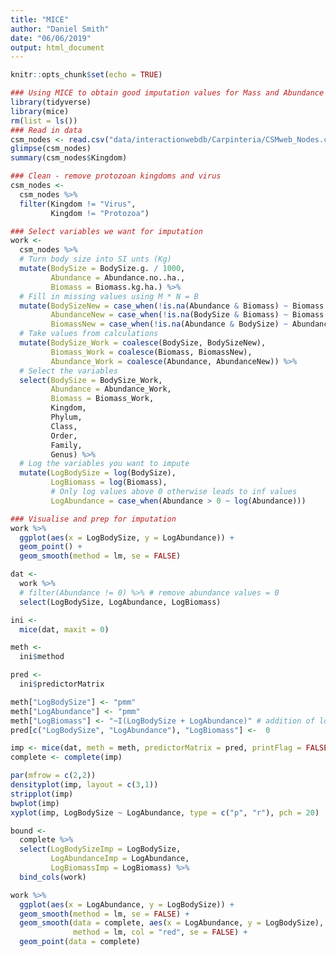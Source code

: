 ```yaml
---
title: "MICE"
author: "Daniel Smith"
date: "06/06/2019"
output: html_document
---
```


```r
knitr::opts_chunk$set(echo = TRUE)
```

```r
### Using MICE to obtain good imputation values for Mass and Abundance of organisms ###
library(tidyverse)
library(mice)
rm(list = ls())
### Read in data
csm_nodes <- read.csv("data/interactionwebdb/Carpinteria/CSMweb_Nodes.csv", as.is = T)
glimpse(csm_nodes)
summary(csm_nodes$Kingdom)

### Clean - remove protozoan kingdoms and virus
csm_nodes <- 
  csm_nodes %>% 
  filter(Kingdom != "Virus",
         Kingdom != "Protozoa")

### Select variables we want for imputation
work <- 
  csm_nodes %>% 
  # Turn body size into SI unts (Kg)
  mutate(BodySize = BodySize.g. / 1000,
         Abundance = Abundance.no..ha.,
         Biomass = Biomass.kg.ha.) %>% 
  # Fill in missing values using M * N = B
  mutate(BodySizeNew = case_when(!is.na(Abundance & Biomass) ~ Biomass / Abundance),
         AbundanceNew = case_when(!is.na(BodySize & Biomass) ~ Biomass / BodySize),
         BiomassNew = case_when(!is.na(Abundance & BodySize) ~ Abundance * BodySize)) %>% 
  # Take values from calculations
  mutate(BodySize_Work = coalesce(BodySize, BodySizeNew),
         Biomass_Work = coalesce(Biomass, BiomassNew),
         Abundance_Work = coalesce(Abundance, AbundanceNew)) %>% 
  # Select the variables
  select(BodySize = BodySize_Work,
         Abundance = Abundance_Work,
         Biomass = Biomass_Work,
         Kingdom,
         Phylum,
         Class,
         Order,
         Family,
         Genus) %>% 
  # Log the variables you want to impute
  mutate(LogBodySize = log(BodySize),
         LogBiomass = log(Biomass),
         # Only log values above 0 otherwise leads to inf values
         LogAbundance = case_when(Abundance > 0 ~ log(Abundance)))

### Visualise and prep for imputation
work %>% 
  ggplot(aes(x = LogBodySize, y = LogAbundance)) +
  geom_point() +
  geom_smooth(method = lm, se = FALSE)
```

```r
dat <- 
  work %>% 
  # filter(Abundance != 0) %>% # remove abundance values = 0
  select(LogBodySize, LogAbundance, LogBiomass)

ini <- 
  mice(dat, maxit = 0)

meth <- 
  ini$method

pred <- 
  ini$predictorMatrix

```

```r
meth["LogBodySize"] <- "pmm"
meth["LogAbundance"] <- "pmm"
meth["LogBiomass"] <- "~I(LogBodySize + LogAbundance)" # addition of logs is the same as multiplying exponent of log
pred[c("LogBodySize", "LogAbundance"), "LogBiomass"] <-  0
```


```r
imp <- mice(dat, meth = meth, predictorMatrix = pred, printFlag = FALSE, m = 5, maxit = 100)
complete <- complete(imp)
```

```r
par(mfrow = c(2,2))
densityplot(imp, layout = c(3,1))
stripplot(imp)
bwplot(imp)
xyplot(imp, LogBodySize ~ LogAbundance, type = c("p", "r"), pch = 20)
```

```r
bound <- 
  complete %>% 
  select(LogBodySizeImp = LogBodySize,
         LogAbundanceImp = LogAbundance,
         LogBiomassImp = LogBiomass) %>% 
  bind_cols(work)
```

```r
work %>%
  ggplot(aes(x = LogAbundance, y = LogBodySize)) +
  geom_smooth(method = lm, se = FALSE) +
  geom_smooth(data = complete, aes(x = LogAbundance, y = LogBodySize), 
              method = lm, col = "red", se = FALSE) +
  geom_point(data = complete)

```

